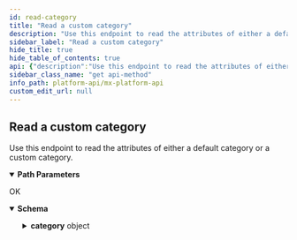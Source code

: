 ```yaml
---
id: read-category
title: "Read a custom category"
description: "Use this endpoint to read the attributes of either a default category or a custom category."
sidebar_label: "Read a custom category"
hide_title: true
hide_table_of_contents: true
api: {"description":"Use this endpoint to read the attributes of either a default category or a custom category.","operationId":"readCategory","parameters":[{"description":"The unique id for a `category`.","example":"CAT-7829f71c-2e8c-afa5-2f55-fa3634b89874","in":"path","name":"category_guid","required":true,"schema":{"type":"string"}},{"description":"The unique id for a `user`.","example":"USR-fa7537f3-48aa-a683-a02a-b18940482f54","in":"path","name":"user_guid","required":true,"schema":{"type":"string"}}],"responses":{"200":{"content":{"application/vnd.mx.api.v1+json":{"schema":{"properties":{"category":{"properties":{"created_at":{"example":"2015-04-13T18:01:23.000Z","nullable":true,"type":"string"},"guid":{"example":"CAT-7829f71c-2e8c-afa5-2f55-fa3634b89874","nullable":true,"type":"string"},"is_default":{"example":true,"nullable":true,"type":"boolean"},"is_income":{"example":false,"nullable":true,"type":"boolean"},"metadata":{"example":"some metadata","nullable":true,"type":"string"},"name":{"example":"Auto Insurance","nullable":true,"type":"string"},"parent_guid":{"example":"CAT-7829f71c-2e8c-afa5-2f55-fa3634b89874","nullable":true,"type":"string"},"updated_at":{"example":"2015-05-13T18:01:23.000Z","nullable":true,"type":"string"}},"type":"object"}},"type":"object"}}},"description":"OK"}},"tags":["users"],"method":"get","path":"/users/{user_guid}/categories/{category_guid}","servers":[{"url":"https://api.mx.com"},{"url":"https://int-api.mx.com"}],"security":[{"basicAuth":[]}],"securitySchemes":{"basicAuth":{"scheme":"basic","type":"http"}},"info":{"contact":{"name":"MX Platform API","url":"https://www.mx.com/products/platform-api"},"description":"The MX Platform API is a powerful, fully-featured API designed to make aggregating and enhancing financial data easy and reliable. It can seamlessly connect your app or website to tens of thousands of financial institutions.","title":"MX Platform API","version":"0.1.0"},"postman":{"name":"Read a custom category","description":{"content":"Use this endpoint to read the attributes of either a default category or a custom category.","type":"text/plain"},"url":{"path":["users",":user_guid","categories",":category_guid"],"host":["{{baseUrl}}"],"query":[],"variable":[{"disabled":false,"description":{"content":"(Required) The unique id for a `category`.","type":"text/plain"},"type":"any","value":"","key":"category_guid"},{"disabled":false,"description":{"content":"(Required) The unique id for a `user`.","type":"text/plain"},"type":"any","value":"","key":"user_guid"}]},"header":[{"key":"Accept","value":"application/vnd.mx.api.v1+json"}],"method":"GET"}}
sidebar_class_name: "get api-method"
info_path: platform-api/mx-platform-api
custom_edit_url: null
---
```



## Read a custom category



Use this endpoint to read the attributes of either a default category or a custom category.

<details style={{"marginBottom":"1rem"}} data-collapsed={false} open={true}><summary style={{}}><strong>Path Parameters</strong></summary><div><ul><ParamsItem className={"paramsItem"} param={{"description":"The unique id for a `category`.","example":"CAT-7829f71c-2e8c-afa5-2f55-fa3634b89874","in":"path","name":"category_guid","required":true,"schema":{"type":"string"}}}></ParamsItem><ParamsItem className={"paramsItem"} param={{"description":"The unique id for a `user`.","example":"USR-fa7537f3-48aa-a683-a02a-b18940482f54","in":"path","name":"user_guid","required":true,"schema":{"type":"string"}}}></ParamsItem></ul></div></details><div><ApiTabs><TabItem label={"200"} value={"200"}><div>

OK

</div><div><MimeTabs schemaType={"response"}><TabItem label={"application/vnd.mx.api.v1+json"} value={"application/vnd.mx.api.v1+json"}><SchemaTabs><TabItem label={"Schema"} value={"Schema"}><details style={{}} data-collapsed={false} open={true}><summary style={{"textAlign":"left"}}><strong>Schema</strong></summary><div style={{"textAlign":"left","marginLeft":"1rem"}}></div><ul style={{"marginLeft":"1rem"}}><SchemaItem collapsible={true} className={"schemaItem"}><details style={{}}><summary style={{}}><strong>category</strong><span style={{"opacity":"0.6"}}> object</span></summary><div style={{"marginLeft":"1rem"}}><SchemaItem collapsible={false} name={"created_at"} required={false} schemaName={"string"} qualifierMessage={undefined} schema={{"example":"2015-04-13T18:01:23.000Z","nullable":true,"type":"string"}}></SchemaItem><SchemaItem collapsible={false} name={"guid"} required={false} schemaName={"string"} qualifierMessage={undefined} schema={{"example":"CAT-7829f71c-2e8c-afa5-2f55-fa3634b89874","nullable":true,"type":"string"}}></SchemaItem><SchemaItem collapsible={false} name={"is_default"} required={false} schemaName={"boolean"} qualifierMessage={undefined} schema={{"example":true,"nullable":true,"type":"boolean"}}></SchemaItem><SchemaItem collapsible={false} name={"is_income"} required={false} schemaName={"boolean"} qualifierMessage={undefined} schema={{"example":false,"nullable":true,"type":"boolean"}}></SchemaItem><SchemaItem collapsible={false} name={"metadata"} required={false} schemaName={"string"} qualifierMessage={undefined} schema={{"example":"some metadata","nullable":true,"type":"string"}}></SchemaItem><SchemaItem collapsible={false} name={"name"} required={false} schemaName={"string"} qualifierMessage={undefined} schema={{"example":"Auto Insurance","nullable":true,"type":"string"}}></SchemaItem><SchemaItem collapsible={false} name={"parent_guid"} required={false} schemaName={"string"} qualifierMessage={undefined} schema={{"example":"CAT-7829f71c-2e8c-afa5-2f55-fa3634b89874","nullable":true,"type":"string"}}></SchemaItem><SchemaItem collapsible={false} name={"updated_at"} required={false} schemaName={"string"} qualifierMessage={undefined} schema={{"example":"2015-05-13T18:01:23.000Z","nullable":true,"type":"string"}}></SchemaItem></div></details></SchemaItem></ul></details></TabItem><TabItem label={"Example (from schema)"} value={"Example (from schema)"}><ResponseSamples responseExample={"{\n  \"category\": {\n    \"created_at\": \"2015-04-13T18:01:23.000Z\",\n    \"guid\": \"CAT-7829f71c-2e8c-afa5-2f55-fa3634b89874\",\n    \"is_default\": true,\n    \"is_income\": false,\n    \"metadata\": \"some metadata\",\n    \"name\": \"Auto Insurance\",\n    \"parent_guid\": \"CAT-7829f71c-2e8c-afa5-2f55-fa3634b89874\",\n    \"updated_at\": \"2015-05-13T18:01:23.000Z\"\n  }\n}"} language={"json"}></ResponseSamples></TabItem></SchemaTabs></TabItem></MimeTabs></div></TabItem></ApiTabs></div>
      